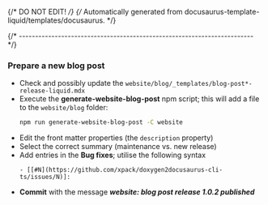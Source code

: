 {/* DO NOT EDIT! */}
{/* Automatically generated from docusaurus-template-liquid/templates/docusaurus. */}

{/* ------------------------------------------------------------------------ */}

### Prepare a new blog post

- Check and possibly update the `website/blog/_templates/blog-post*-release-liquid.mdx`
- Execute the **generate-website-blog-post** npm script; this will add a file to the `website/blog` folder:
  ```sh
  npm run generate-website-blog-post -C website
  ```
- Edit the front matter properties (the `description` property)
- Select the correct summary (maintenance vs. new release)
- Add entries in the **Bug fixes**; utilise the following syntax
  ```
  - [[#N](https://github.com/xpack/doxygen2docusaurus-cli-ts/issues/N)]:
  ```
- **Commit** with the message _**website: blog post release 1.0.2 published**_
